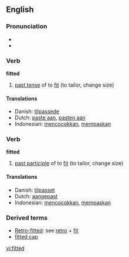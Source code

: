 ==English==

===Pronunciation===
* {{IPA|/'fɪtət/}}
* {{audio|en-us-fitted.ogg|Audio (US)}}

===Verb===
'''fitted'''

# [[past tense]] of to [[fit]] (to tailor, change size)

====Translations====
* Danish: [[tilpassede]]
* Dutch: [[paste aan]], [[pasten aan]]
* Indonesian: [[cocok|mencocokkan]], [[pas|mempaskan]]

===Verb===
'''fitted'''

# [[past participle]] of to [[fit]] (to tailor, change size)

====Translations====
* Danish: [[tilpasset]]
* Dutch: [[aangepast]]
* Indonesian: [[cocok|mencocokkan]], [[pas|mempaskan]]

===Derived terms===
* [[retro-fitted|Retro-fitted]]: see [[retro]] + [[fit]]
* [[fitted cap]]

[[vi:fitted]]